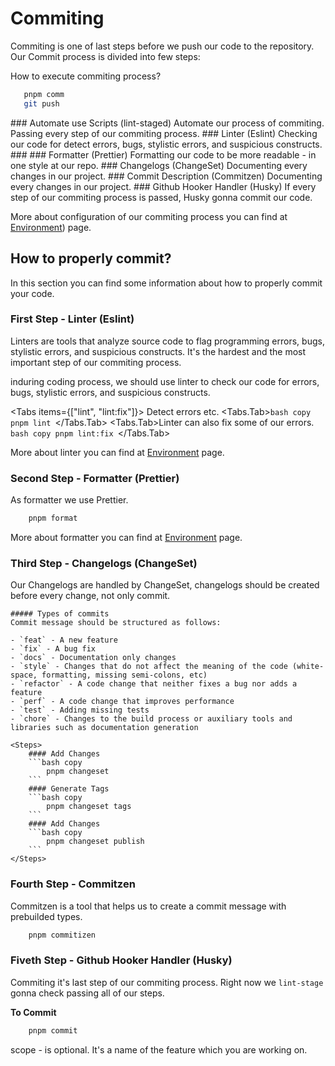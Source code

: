 
# Commiting

Commiting is one of last steps before we push our code to the repository. Our Commit process is divided into few steps:

How to execute commiting process?

```bash copy
   pnpm comm
   git push
```

<Steps>
  ### Automate use Scripts (lint-staged) Automate our process of commiting. Passing every step of our commiting process.
  ### Linter (Eslint) Checking our code for detect errors, bugs, stylistic errors, and suspicious constructs. ### ###
  Formatter (Prettier) Formatting our code to be more readable - in one style at our repo. ### Changelogs (ChangeSet)
  Documenting every changes in our project. ### Commit Description (Commitzen) Documenting every changes in our project.
  ### Github Hooker Handler (Husky) If every step of our commiting process is passed, Husky gonna commit our code.
</Steps>

More about configuration of our commiting process you can find at [Environment](/constributing/Layers/enviroment)) page.

## How to properly commit?

In this section you can find some information about how to properly commit your code.

### First Step - Linter (Eslint)

Linters are tools that analyze source code to flag programming errors, bugs, stylistic errors, and suspicious
constructs. It's the hardest and the most important step of our commiting process.

induring coding process, we should use linter to check our code for errors, bugs, stylistic errors, and suspicious
constructs.

<Tabs items={["lint", "lint:fix"]}>
  Detect errors etc.
  <Tabs.Tab>```bash copy pnpm lint ```</Tabs.Tab>
  <Tabs.Tab>Linter can also fix some of our errors. ```bash copy pnpm lint:fix ```</Tabs.Tab>
</Tabs>

More about linter you can find at [Environment](/constributing/Layers/enviroment#eslint-linter) page.

### Second Step - Formatter (Prettier)

As formatter we use Prettier.

```bash copy
    pnpm format
```

More about formatter you can find at [Environment](/constributing/Layers/enviroment#prettier-code-formatter) page.

### Third Step - Changelogs (ChangeSet)

Our Changelogs are handled by ChangeSet, changelogs should be created before every change, not only commit.

    ##### Types of commits
    Commit message should be structured as follows:

    - `feat` - A new feature
    - `fix` - A bug fix
    - `docs` - Documentation only changes
    - `style` - Changes that do not affect the meaning of the code (white-space, formatting, missing semi-colons, etc)
    - `refactor` - A code change that neither fixes a bug nor adds a feature
    - `perf` - A code change that improves performance
    - `test` - Adding missing tests
    - `chore` - Changes to the build process or auxiliary tools and libraries such as documentation generation

    <Steps>
        #### Add Changes
        ```bash copy
            pnpm changeset
        ```
        #### Generate Tags
        ```bash copy
            pnpm changeset tags
        ```
        #### Add Changes
        ```bash copy
            pnpm changeset publish
        ```
    </Steps>

### Fourth Step - Commitzen

Commitzen is a tool that helps us to create a commit message with prebuilded types.

```bash copy
    pnpm commitizen
```

### Fiveth Step - Github Hooker Handler (Husky)

Commiting it's last step of our commiting process. Right now we `lint-stage` gonna check passing all of our steps.

**To Commit**

```bash copy
    pnpm commit
```

scope - is optional. It's a name of the feature which you are working on.
